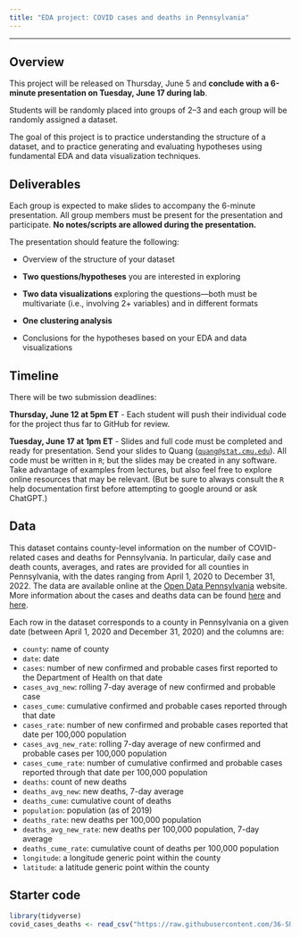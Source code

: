 ```yaml
---
title: "EDA project: COVID cases and deaths in Pennsylvania"
---
```


---

## Overview

This project will be released on Thursday, June 5 and **conclude with a 6-minute presentation on Tuesday, June 17 during lab**.

Students will be randomly placed into groups of 2--3 and each group will be randomly assigned a dataset.

The goal of this project is to practice understanding the structure of a dataset, and to practice generating and evaluating hypotheses using fundamental EDA and data visualization techniques.

## Deliverables

Each group is expected to make slides to accompany the 6-minute presentation. All group members must be present for the presentation and participate. **No notes/scripts are allowed during the presentation.**

The presentation should feature the following:

* Overview of the structure of your dataset

* **Two questions/hypotheses** you are interested in exploring

* **Two data visualizations** exploring the questions---both must be multivariate (i.e., involving 2+ variables) and in different formats

* **One clustering analysis**

* Conclusions for the hypotheses based on your EDA and data visualizations

## Timeline

There will be two submission deadlines:

**Thursday, June 12 at 5pm ET** - Each student will push their individual code for the project thus far to GitHub for review.

**Tuesday, June 17 at 1pm ET** - Slides and full code must be completed and ready for presentation. Send your slides to Quang ([`quang@stat.cmu.edu`](mailto:quang@stat.cmu.edu)). All code must be written in `R`; but the slides may be created in any software. Take advantage of examples from lectures, but also feel free to explore online resources that may be relevant. (But be sure to always consult the `R` help documentation first before attempting to google around or ask ChatGPT.)

## Data

This dataset contains county-level information on the number of COVID-related cases and deaths for Pennsylvania.
In particular, daily case and death counts, averages, and rates are provided for all counties in Pennsylvania, with the dates ranging from April 1, 2020 to December 31, 2022.
The data are available online at the [Open Data Pennsylvania](https://data.pa.gov/) website.
More information about the cases and deaths data can be found [here](https://data.pa.gov/Covid-19/COVID-19-Aggregate-Cases-NO-FURTHER-UPDATES/j72v-r42c) and [here](https://data.pa.gov/Covid-19/COVID-19-Aggregate-Death-Data-Current-Monthly-Coun/fbgu-sqgp).

Each row in the dataset corresponds to a county in Pennsylvania on a given date (between April 1, 2020 and December 31, 2020) and the columns are:

* `county`: name of county
* `date`: date
* `cases`: number of new confirmed and probable cases first reported to the Department of Health on that date
* `cases_avg_new`: rolling 7-day average of new confirmed and probable case
* `cases_cume`: cumulative confirmed and probable cases reported through that date   
* `cases_rate`: number of new confirmed and probable cases reported that date per 100,000 population
* `cases_avg_new_rate`: rolling 7-day average of new confirmed and probable cases per 100,000 population
* `cases_cume_rate`: number of cumulative confirmed and probable cases reported through that date per 100,000 population  
* `deaths`: count of new deaths      
* `deaths_avg_new`: new deaths, 7-day average
* `deaths_cume`: cumulative count of deaths       
* `population`: population (as of 2019)    
* `deaths_rate`: new deaths per 100,000 population
* `deaths_avg_new_rate`: new deaths per 100,000 population, 7-day average
* `deaths_cume_rate`: cumulative count of deaths per 100,000 population
* `longitude`: a longitude generic point within the county
* `latitude`: a latitude generic point within the county 

## Starter code

```r
library(tidyverse)
covid_cases_deaths <- read_csv("https://raw.githubusercontent.com/36-SURE/2025/main/data/covid_cases_deaths.csv")
```
